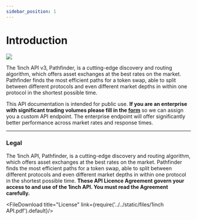 ```yaml
---
sidebar_position: 1
---
```


# Introduction

![](../../static/img/aggregation-preview.png)

The 1inch API v3, Pathfinder, is a cutting-edge discovery and routing algorithm, which offers asset exchanges at the best rates on the market. Pathfinder finds the most efficient paths for a token swap, able to split between different protocols and even different market depths in within one protocol in the shortest possible time.

This API documentation is intended for public use. **If you are an enterprise with significant trading volumes please fill in the [form](https://1inch.typeform.com/to/o5xoK8NF)** so we can assign you a custom API endpoint. The enterprise endpoint will offer significantly better performance across market rates and response times.

---

### Legal

The 1inch API, Pathfinder, is a cutting-edge discovery and routing algorithm, which offers asset exchanges at the best rates on the market. Pathfinder finds the most efficient paths for a token swap, able to split between different protocols and even different market depths in within one protocol in the shortest possible time.
**These API Licence Agreement govern your access to and use of the 1inch API. You must read the Agreement carefully.**

<FileDownload title="License"
              link={require('../../static/files/1inch API.pdf').default}/>
